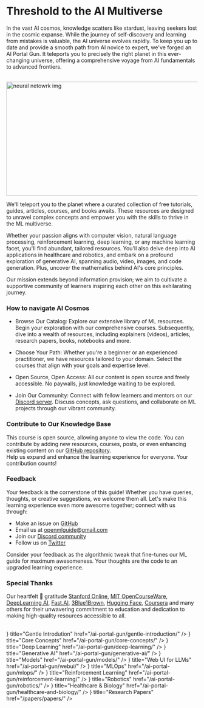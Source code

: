 
# Threshold to the AI Multiverse

In the vast AI cosmos, knowledge scatters like stardust, leaving seekers lost in the cosmic expanse. While the journey of self-discovery and learning from mistakes is valuable, the AI universe evolves rapidly. To keep you up to date and provide a smooth path from AI novice to expert, we've forged an AI Portal Gun. It teleports you to precisely the right planet in this ever-changing universe, offering a comprehensive voyage from AI fundamentals to advanced frontiers.

<br/>


<div style={{ position: "relative" }}>
  <Image
    src="/static/img/llm.jpg"
    alt="neural netowrk img"
    height="300"
    width="1000"
    priority
  />
</div>

We'll teleport you to the planet where a curated collection of free tutorials, guides, articles, courses, and books awaits. These resources are designed to unravel complex concepts and empower you with the skills to thrive in the ML multiverse.

Whether your passion aligns with computer vision, natural language processing, reinforcement learning, deep learning, or any machine learning facet, you'll find abundant, tailored resources. You'll also delve deep into AI applications in healthcare and robotics, and embark on a profound exploration of generative AI, spanning audio, video, images, and code generation. Plus, uncover the mathematics behind AI's core principles.

Our mission extends beyond information provision; we aim to cultivate a supportive community of learners inspiring each other on this exhilarating journey. 

### How to navigate AI Cosmos

- Browse Our Catalog: Explore our extensive library of ML resources. Begin your exploration with our comprehensive courses. Subsequently, dive into a wealth of resources, including explainers (videos), articles, research papers, books, notebooks and more.

- Choose Your Path: Whether you're a beginner or an experienced practitioner, we have resources tailored to your domain. Select the courses that align with your goals and expertise level.

- Open Source, Open Access: All our content is open source and freely accessible. No paywalls, just knowledge waiting to be explored.

- Join Our Community: Connect with fellow learners and mentors on our [Discord server](https://discord.gg/sPEeV3E7tS). Discuss concepts, ask questions, and collaborate on ML projects through our vibrant community.

### Contribute to Our Knowledge Base

This course is open source, allowing anyone to view the code. You can contribute by adding new resources, courses, posts, or even enhancing existing content on our [GitHub repository](https://github.com/severus27/OpenML-Guide). \
Help us expand and enhance the learning experience for everyone. Your contribution counts!


### Feedback

Your feedback is the cornerstone of this guide! Whether you have queries, thoughts, or creative suggestions, we welcome them all. Let's make this learning experience even more awesome together; connect with us through:

- Make an issue on [GitHub](https://github.com/severus27/OpenML-Guide)
- Email us at [openmlguide@gmail.com](mailto:openmlguide@gmail.com)
- Join our [Discord community](https://discord.gg/sPEeV3E7tS) 
- Follow us on [Twitter](https://twitter.com/AIPortalGun)

Consider your feedback as the algorithmic tweak that fine-tunes our ML guide for maximum awesomeness. Your thoughts are the code to an upgraded learning experience. 

### Special Thanks

Our heartfelt 💚 gratitude [Stanford Online](https://online.stanford.edu/), [MIT OpenCourseWare](https://ocw.mit.edu/), [DeepLearning AI](https://www.deeplearning.ai/), [Fast.AI](https://www.fast.ai/), [3Blue1Brown](https://www.youtube.com/@3blue1brown), [Hugging Face](https://huggingface.co/), [Coursera](http://coursera.org/) and many others for their unwavering commitment to education and dedication to making high-quality resources accessible to all.



 
<br/>

<Cards>
  <Card icon={<GiOctopus />} title="Gentle Introdution" href="/ai-portal-gun/gentle-introduction/" />
  <Card icon={<GiBrain />} title="Core Concepts" href="/ai-portal-gun/core-concepts/" />
  <Card icon={<RiAliensFill />} title="Deep Learning" href="/ai-portal-gun/deep-learning/" />
  <Card icon={<IoColorPaletteSharp />} title="Generative AI" href="/ai-portal-gun/generative-ai/" />
  <Card icon={<SiOctopusdeploy />} title="Models" href="/ai-portal-gun/models/" />
  <Card icon={<FaLaptop />} title="Web UI for LLMs" href="/ai-portal-gun/webui/" />
  <Card icon={<IoSettingsOutline />} title="MLOps" href="/ai-portal-gun/mlops/" />
  <Card icon={<BsJoystick />} title="Reinforcement Learning" href="/ai-portal-gun/reinforcement-learning/" />
  <Card icon={<FaRobot />} title="Robotics" href="/ai-portal-gun/robotics/" />
  <Card icon={<GiDna1 />} title="Healthcare & Biology" href="/ai-portal-gun/healthcare-and-biology/" />
  <Card icon={<IoDocumentText />} title="Research Papers" href="/papers/papers/" />



</Cards>